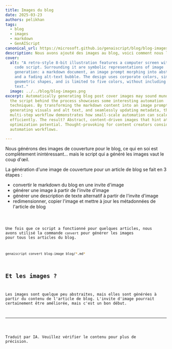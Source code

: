 ```yaml
---
title: Images du blog
date: 2025-03-23
authors: pelikhan
tags:
  - blog
  - images
  - markdown
  - GenAIScript
canonical_url: https://microsoft.github.io/genaiscript/blog/blog-images
description: Nous avons ajouté des images au blog, voici comment nous l'avons fait.
cover:
  alt: "A retro-style 8-bit illustration features a computer screen with a visible
    code script. Surrounding it are symbolic representations of image
    generation: a markdown document, an image prompt morphing into abstract art,
    and a fading alt-text bubble. The design uses corporate colors, simple
    geometric shapes, and is limited to five colors, without including people or
    text."
  image: ../../blog/blog-images.png
excerpt: Automatically generating blog post cover images may sound mundane, but
  the script behind the process showcases some interesting automation
  techniques. By transforming the markdown content into an image prompt,
  generating visuals and alt text, and seamlessly updating metadata, this
  multi-step workflow demonstrates how small-scale automation can scale
  efficiently. The result? Abstract, content-driven images that hint at
  optimization potential. Thought-provoking for content creators considering
  automation workflows.

---
```




<BlogNarration />

Nous générons des images de couverture pour le blog, ce qui en soi est complètement inintéressant... mais le script qui a généré les images vaut le coup d'œil.

La génération d'une image de couverture pour un article de blog se fait en 3 étapes :

* convertir le markdown du blog en une invite d'image
* générer une image à partir de l'invite d'image
* générer une description de texte alternatif à partir de l'invite d'image
* redimensionner, copier l'image et mettre à jour les métadonnées de l'article de blog

<Code code={code} lang="ts" wrap title="blog-image.genai.mts" />

Une fois que ce script a fonctionné pour quelques articles, nous avons utilisé la commande `convert` pour générer les images pour tous les articles du blog.

```sh
genaiscript convert blog-image blog/*.md*
```

## Et les images ?

Les images sont quelque peu abstraites, mais elles sont générées à partir du contenu de l'article de blog. L'invite d'image pourrait certainement être améliorée, mais c'est un bon début.

<hr />

Traduit par IA. Veuillez vérifier le contenu pour plus de précision.
